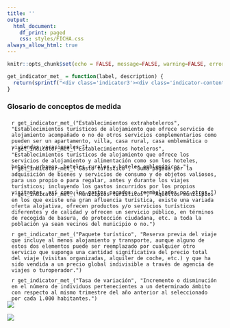 ```yaml
---
title: ''
output:
  html_document:
    df_print: paged
    css: styles/FICHA.css
always_allow_html: true
---
```


```r
knitr::opts_chunk$set(echo = FALSE, message=FALSE, warning=FALSE, error=FALSE)
```

```r
get_indicator_met_ = function(label, description) {
  return(sprintf("<div class='indicator3'><div class='indicator-content'><h2 class='label'>%s</h2><p>%s</p></div></div>", label, description))
}
```

<!-- HTML -->
<div class="row nota-metodologica">
<div class="indicator-title">
  <h3>Glosario de conceptos de medida</h3>
</div>

<div class="row highlight">
  <div style="padding: 5px 10px; margin: 0 auto -20px;">`r get_indicator_met_("Establecimientos extrahoteleros", "Establecimientos turísticos de alojamiento que ofrece servicio de alojamiento acompañado o no de otros servicios complementarios como pueden ser un apartamento, villa, casa rural, casa emblemática o viviendas vacacionales.")`</div>
  <div style="padding: 5px 10px; margin: 0 auto -20px;">`r get_indicator_met_("Establecimientos hoteleros", "Establecimientos turísticos de alojamiento que ofrece los servicios de alojamiento y alimentación como son los hoteles, hoteles urbanos, hoteles rurales y hoteles emblemáticos.")`</div>
  <div style="padding: 5px 10px; margin: 0 auto -20px;">`r get_indicator_met_("Gasto turístico", "Suma pagada por la adquisición de bienes y servicios de consumo y de objetos valiosos, para uso propio o para regalar, antes y durante los viajes turísticos; incluyendo los gastos incurridos por los propios visitantes, así como los gastos pagados o reembolsados por otros.")`</div>
  <div style="padding: 5px 10px; margin: 0 auto;">`r get_indicator_met_("Municipios turísticos", "Aquellos municipios en los que existe una gran afluencia turística, existe una variada oferta alojativa, ofrecen productos y/o servicios turísticos diferentes y de calidad y ofrecen un servicio público, en términos de recogida de basura, de protección ciudadana, etc. a toda la población ya sean vecinos del municipio o no.")`</div>
  <div style="padding: 5px 10px; margin: 0 auto;">`r get_indicator_met_("Paquete turístico", "Reserva previa del viaje que incluye al menos alojamiento y transporte, aunque alguno de estos dos elementos puede ser reemplazado por cualquier otro servicio que suponga una cantidad significativa del precio total del viaje (visitas organizadas, alquiler de coche, etc.) y que ha sido vendida a un precio global indivisible a través de agencia de viajes o turoperador.")`</div>
  <div style="padding: 5px 10px; margin: 0 auto -20px;">`r get_indicator_met_("Tasa de variación", "Incremento o disminución en el número de individuos pertenecientes a un determinado ámbito con respecto al mismo trimestre del año anterior al seleccionado por cada 1.000 habitantes.")`</div>
</div>

<div class="row">
</div>
<div class="logo-fecam">
  <img src="img/fecam.jpeg" />
</div>
<div class="logo-istac"> 
  <img src="img/logo_istac.png" />
</div>

